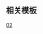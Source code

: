 {{Routemap
| title = 佛山地铁2号线
| title-bg = {{佛山地铁颜色|2}}
| title-color = white
| text-width = 0,90,100%
| legend = no
| collapsible = no
| inline = <includeonly>yes</includeonly>
| map =
-startCollapsible--replace
\\\uextCONTg\\\~~ ~~{{广州地铁RDT/dim|二期}}~~{{广州地铁RDT/dim|规划中}}
\\leer\leer\\
uexKDSTa~~ ~~{{广州地铁RDT/dim|西安停车场}}
uexhSTRa
uexhBHF~~ ~~{{广州地铁RDT/dim|{{stl|佛山地铁|西安}}}}
uexhBHF~~ ~~{{广州地铁RDT/dim|{{stl|佛山地铁|高明}}}}
uCONTgq\exKBL2!~uHSTq\uxhKRZ!~exBLc3\uCONTfq\~~ ~~ ~~ ~~{{rmr|Licon=L|沧江路|智湖|Ricon=R}}
exBLc1\exKBL4!~uexhBHF\TRAM~~ ~~{{广州地铁RDT/dim|{{stl|佛山地铁|荷城}}}}~~{{佛山地铁路线链接|TGM1|N}}
WASSERq\uexhKRZW\WASSERq~~ ~~ ~~ ~~小西江
uexhBHF~~ ~~{{广州地铁RDT/dim|{{stl|佛山地铁|平沙岛}}}}
WASSERq\uexhKRZW\WASSERq~~ ~~ ~~ ~~大[[西江]]
uexhBHF~~ ~~{{广州地铁RDT/dim|{{stl|佛山地铁|官太路}}}}
uexhtSTRa
CONTgq\uxmtKRZ\CONTfq~~ ~~ ~~ ~~[[广珠铁路]]
uextBHF~~ ~~{{广州地铁RDT/dim|{{stl|佛山地铁|西樵}}}}
uextBHF~~ ~~{{广州地铁RDT/dim|{{stl|佛山地铁|西樵山}}}}
uextBHF~~ ~~{{广州地铁RDT/dim|{{stl|佛山地铁|樵丹路}}}}
uextBHF~~ ~~{{广州地铁RDT/dim|{{stl|佛山地铁|西樵客运站}}}}
WASSERq\uextKRZW\WASSERq~~ ~~ ~~ ~~顺德水道
uextBHF~~ ~~{{广州地铁RDT/dim|{{stl|佛山地铁|吉利}}}}
uextKRZW~~ ~~ ~~ ~~吉利涌
-endCollapsible
utKBHFxa~~ ~~{{stl|佛山地铁|南庄}}
\utSTR\uKDSTa~~ ~~湖涌停车场
\utBHF\utSTRa~~ ~~{{stl|佛山地铁|湖涌}}
\utKRWg+l\utKRWr
utBHF~~ ~~{{stl|佛山地铁|绿岛湖}}
\utSTR\uextCONT1+f~~ ~~ ~~ ~~{{广州地铁RDT/dim|{{rmr|北江大道|Ricon=c1}}}}
\utKRZW\uextKRZW~~ ~~ ~~ ~~东平水道
\uetKRWg+l\uextKRWgr~~ ~~ ~~ ~~{{广州地铁RDT/dim|联络线往[[佛山地铁4号线|4号线]]}}
\utXBHF-L\uextXBHF-R~~ ~~{{stl|佛山地铁|智慧新城}}~~{{广州地铁RDT/dim|{{佛山地铁路线链接|4|N}}}}
exBLc2\exKBL3!~utXBHF-L\uextXBHF-R~~ ~~{{stl|佛山地铁|张槎}}~~{{广州地铁RDT/dim|{{佛山地铁路线链接|4|N}}}}
exhSTR+l\exKBL1!~exhBHFq\exBLc4!~uemtKRZh\uexmtKRZh\exhCONTfq~~ ~~ ~~ ~~{{广州地铁RDT/dim|[[广佛环线|广佛南环城铁]]}}
exhSTR!~MFADEf\\utSTR\uextCONT2+g\~~ ~~ ~~ ~~{{广州地铁RDT/dim|{{rmr|港口路|Ricon=c2}}}}
\uextCONTgq\utTINTxt!~uextkSTRc2\uextkABZq+3\uextCONTfq~~ ~~{{stl|佛山地铁|石湾}}~~{{广州地铁RDT/dim|{{佛山地铁路线链接|5|N}}}}
uetkABZg+1~~ ~~ ~~ ~~{{广州地铁RDT/dim|联络线往[[佛山地铁5号线|5号线]]}}
utBHF~~ ~~ {{stl|佛山地铁|沙岗}}
utCONTgq\utTINTt\utCONTfq~~ ~~{{stl|佛山地铁|魁奇路}}~~{{广州地铁路线链接|GF|N}}~~{{rmr|Licon=L|新城东|瀝滘|Ricon=R}}
utBHF~~ ~~ {{stl|佛山地铁|石梁}}
uextCONTgq\uextkABZq2\utTINTxt!~uextkSTRc3\uextCONTfq\~~ ~~{{stl|佛山地铁|湾华}}~~{{广州地铁RDT/dim|{{佛山地铁路线链接|3|N}}}}~~{{广州地铁RDT/dim|{{rmr|Licon=L|顺德客运港|科技学院|Ricon=R}}}}
uetkABZg+4~~ ~~ ~~ ~~{{广州地铁RDT/dim|联络线往[[佛山地铁3号线|3号线]]}}
WASSERq\utKRZW\WASSERq~~ ~~ ~~ ~~东平水道
utBHF~~ ~~{{stl|佛山地铁|登洲}}
\uextCONTgq\utTINTxt!~uextkSTRc2\uextkABZq+3\uextCONTfq~~ ~~{{stl|佛山地铁|花卉世界}}~~{{广州地铁RDT/dim|{{佛山地铁路线链接|6|N}}}}
uetkABZg+1~~ ~~ ~~ ~~{{广州地铁RDT/dim|联络线往[[佛山地铁6号线|6号线]]}}
uhtSTRe
uhBHF~~ ~~ {{stl|佛山地铁|仙涌}}
uhBHF~~ ~~ {{stl|佛山地铁|石洲}}
uhKRW+l\uhKRWgr\
uhSTRe\uhSTR\
\uDST\uhSTR\uexhSTR+l\uexhCONTfq~~ ~~ 林岳車輛段~~ ~~{{广州地铁RDT/dim|{{rmr|𧒽崗|Ricon=R}}}}
\uSTR\uhXBHF-L\uexhXBHF-R\exTRAM~~ ~~ {{stl|佛山地铁|林岳西}}~~{{广州地铁RDT/dim|{{佛山地铁路线链接|TNH1|N}}}}
utSTRa\uhtSTRa\uexhSTR
utKRWl\utKRWg+r\uexhSTR
\uetkABZg3!~BLc2\KBL3!~uexhKHSTe~~ ~~ ~~ ~~{{广州地铁RDT/dim|联络线往[[佛山地铁11号线|11号线]]}}
uextCONTgq\uextkABZq1\KBL1!~utTINTxt!~uextkSTRc4\BLc4!~uextCONTfq\~~ ~~ {{stl|佛山地铁|林岳东}}~~ ~~{{广州地铁RDT/dim|{{rmr|Licon=L|容奇渡口|鹤洞东|Ricon=R}}}}
utSTR~~ ~~ ~~ {{广州地铁RDT/dim|{{佛山地铁路线链接|11|N}} {{佛山地铁路线链接|TNH1|N}}}}
WASSERq\utKRZW+GRZq\WASSERq~~ ~~ ~~ ~~广州 / 佛山 陈村涌
utSTR+l\utSTRq\utKRZtu\uKDSTCCeq\
utSTR\utSTRc2\utSTR3\\
utSTR\utSTR+1\utSTRc4!~hCONT1+f\\~~ ~~ ~~ ~~[[贵广高铁]] [[南广铁路]] [[京广高铁]]
utSTR\BLa!~utKBHFe\hSTR\\utCONTg~~ ~~ {{stl|佛山地铁|广州南站}}~~ ~~{{rmr|陈头岗|Ricon=U}}
\utABZgl\utSTRq!~BL\mhKRZt\utXBHF-Rq!~HUBa\utKRZtu\utCONTfq~~ ~~ ~~{{广州地铁路线链接|2|PN}}~~ {{rmr|嘉禾望岗|Ricon=R}}
utCONTgq\utABZql\utSTRq!~BL\mhKRZt\BLa!~utXBHF-Lq!~HUB2+g\utKRZtu!~HUBc3\utCONTfq~~ ~~ ~~{{广州地铁路线链接|7|PN}} ~~ {{rmr|Licon=L|美的大道|大学城南|Ricon=R}}
extSTR!~MFADEg\BLl\BLq!~hBHF\BL!~BLeq!~HUBc1\utBHF!~HUB4~~ ~~ ~~{{广州地铁路线链接|22|PN}}
\extSTRl\extSTRq\ehKRZt\BLe!~extBHFq\uemtKRZtu\extCONTfq~~ ~~ ~~ ~~ {{广州地铁RDT/dim|[[广佛环线|广佛南环城铁]] [[佛莞城际|佛莞城铁]]}}
\\hSTR\\utCONTf~~ ~~ ~~ ~~{{rmr|番禺广场|Ricon=D}}
hCONTf~~ ~~ ~~ ~~ [[广珠城轨|广珠城铁]] [[广深港高铁]]
}}<noinclude>

{{Rdt intro|[[佛山地铁2号线]]}}

== 相关模板 ==
{{tl|佛山地铁RDT}}

[[Category:佛山地鐵RDT|02]]
</noinclude>